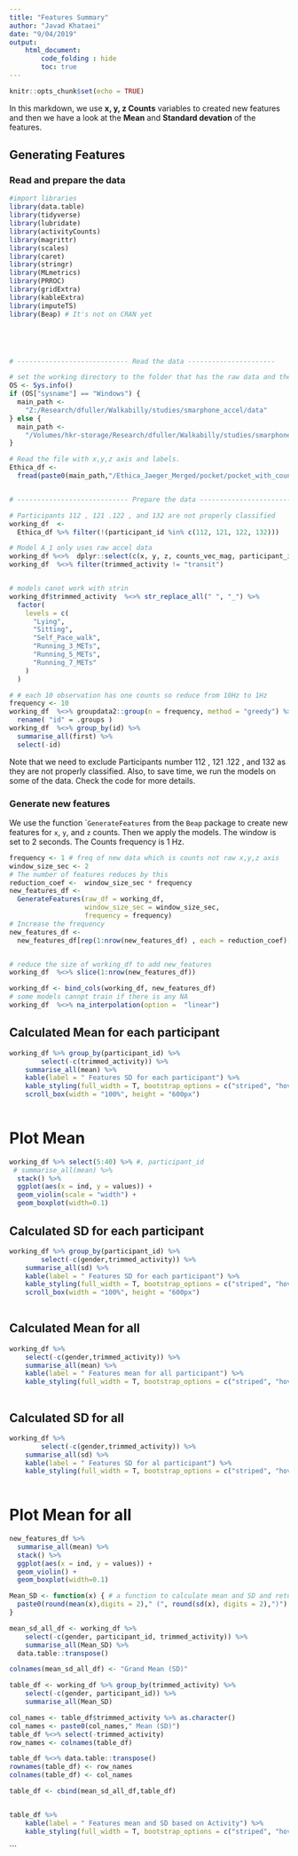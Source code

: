 ```yaml
---
title: "Features Summary"
author: "Javad Khataei"
date: "9/04/2019"
output:
    html_document:
        code_folding : hide
        toc: true
---
```


```r
knitr::opts_chunk$set(echo = TRUE)
```

In this markdown, we use **x, y, z Counts** variables to created new features and then we have a look at the **Mean** and **Standard devation** of the features. 

## Generating Features

### Read and prepare the data
```r


#import libraries
library(data.table)
library(tidyverse)
library(lubridate)
library(activityCounts)
library(magrittr)
library(scales)
library(caret)
library(stringr)
library(MLmetrics)
library(PRROC)
library(gridExtra)
library(kableExtra)
library(imputeTS)
library(Beap) # It's not on CRAN yet





# ---------------------------- Read the data ----------------------

# set the working directory to the folder that has the raw data and the intervals file
OS <- Sys.info()
if (OS["sysname"] == "Windows") {
  main_path <-
    "Z:/Research/dfuller/Walkabilly/studies/smarphone_accel/data"
} else {
  main_path <-
    "/Volumes/hkr-storage/Research/dfuller/Walkabilly/studies/smarphone_accel/data"
}

# Read the file with x,y,z axis and labels.
Ethica_df <-
  fread(paste0(main_path,"/Ethica_Jaeger_Merged/pocket/pocket_with_couns_and_vec_meg_not_duplicated.csv"))


# ---------------------------- Prepare the data ----------------------------

# Participants 112 , 121 .122 , and 132 are not properly classified
working_df  <-
  Ethica_df %>% filter(!(participant_id %in% c(112, 121, 122, 132)))

# Model A_1 only uses raw accel data
working_df %<>%  dplyr::select(c(x, y, z, counts_vec_mag, participant_id, trimmed_activity))
working_df  %<>% filter(trimmed_activity != "transit")


# models canot work with strin
working_df$trimmed_activity  %<>% str_replace_all(" ", "_") %>%
  factor(
    levels = c(
      "Lying",
      "Sitting",
      "Self_Pace_walk",
      "Running_3_METs",
      "Running_5_METs",
      "Running_7_METs"
    )
  )

# # each 10 observation has one counts so reduce from 10Hz to 1Hz
frequency <- 10
working_df  %<>% groupdata2::group(n = frequency, method = "greedy") %>%
  rename( "id" = .groups )
working_df  %<>% group_by(id) %>%
  summarise_all(first) %>%
  select(-id)

```

Note that we need to exclude Participants number 112 , 121 .122 , and 132 as they are not properly classified. Also, to save time, we run the models on  some of the data. Check the code for more details.



### Generate new features
We use the function ``GenerateFeatures` from the `Beap` package to create new features for `x`, `y`, and `z` counts. Then we apply the models. The window is set to 2 seconds. The Counts frequency is 1 Hz.


```r
frequency <- 1 # freq of new data which is counts not raw x,y,z axis
window_size_sec <- 2
# The number of features reduces by this
reduction_coef <-  window_size_sec * frequency
new_features_df <-
  GenerateFeatures(raw_df = working_df,
                   window_size_sec = window_size_sec,
                   frequency = frequency) 
# Increase the frequency
new_features_df <-
  new_features_df[rep(1:nrow(new_features_df) , each = reduction_coef),]


# reduce the size of working_df to add new_features
working_df  %<>% slice(1:nrow(new_features_df))

working_df <- bind_cols(working_df, new_features_df)
# some models cannpt train if there is any NA
working_df  %<>% na_interpolation(option =  "linear")


```





## Calculated Mean for each participant

```r

working_df %>% group_by(participant_id) %>% 
        select(-c(trimmed_activity)) %>% 
    summarise_all(mean) %>%  
    kable(label = " Features SD for each participant") %>%
    kable_styling(full_width = T, bootstrap_options = c("striped", "hover", "responsive")) %>% 
    scroll_box(width = "100%", height = "600px")
 
```


# Plot Mean 
```r
working_df %>% select(5:40) %>% #, participant_id
 # summarise_all(mean) %>% 
  stack() %>% 
  ggplot(aes(x = ind, y = values)) +
  geom_violin(scale = "width") +
  geom_boxplot(width=0.1)

```





## Calculated SD for each participant 

```r
working_df %>% group_by(participant_id) %>% 
        select(-c(gender,trimmed_activity)) %>% 
    summarise_all(sd) %>%  
    kable(label = " Features SD for each participant") %>%
    kable_styling(full_width = T, bootstrap_options = c("striped", "hover", "responsive")) %>% 
    scroll_box(width = "100%", height = "600px")
 
```

## Calculated Mean for all 

```r
working_df %>% 
    select(-c(gender,trimmed_activity)) %>% 
    summarise_all(mean) %>%  
    kable(label = " Features mean for all participant") %>%
    kable_styling(full_width = T, bootstrap_options = c("striped", "hover", "responsive")) 
 
```
## Calculated SD for all 

```r
working_df %>% 
        select(-c(gender,trimmed_activity)) %>% 
    summarise_all(sd) %>%  
    kable(label = " Features SD for al participant") %>%
    kable_styling(full_width = T, bootstrap_options = c("striped", "hover", "responsive")) 
 
```



# Plot Mean for all
```r
new_features_df %>% 
  summarise_all(mean) %>% 
  stack() %>% 
  ggplot(aes(x = ind, y = values)) +
  geom_violin() +
  geom_boxplot(width=0.1)

```


```r
Mean_SD <- function(x) { # a function to calculate mean and SD and return them together
  paste0(round(mean(x),digits = 2)," (", round(sd(x), digits = 2),")")
}

mean_sd_all_df <- working_df %>% 
    select(-c(gender, participant_id, trimmed_activity)) %>% 
    summarise_all(Mean_SD) %>%
  data.table::transpose() 

colnames(mean_sd_all_df) <- "Grand Mean (SD)"

table_df <- working_df %>% group_by(trimmed_activity) %>% 
    select(-c(gender, participant_id)) %>% 
    summarise_all(Mean_SD)

col_names <- table_df$trimmed_activity %>% as.character()
col_names <- paste0(col_names," Mean (SD)")
table_df %<>% select(-trimmed_activity)
row_names <- colnames(table_df)

table_df %<>% data.table::transpose()
rownames(table_df) <- row_names
colnames(table_df) <- col_names

table_df <- cbind(mean_sd_all_df,table_df)


table_df %>%  
    kable(label = " Features mean and SD based on Activity") %>%
    kable_styling(full_width = T, bootstrap_options = c("striped", "hover", "responsive"))

```


```

